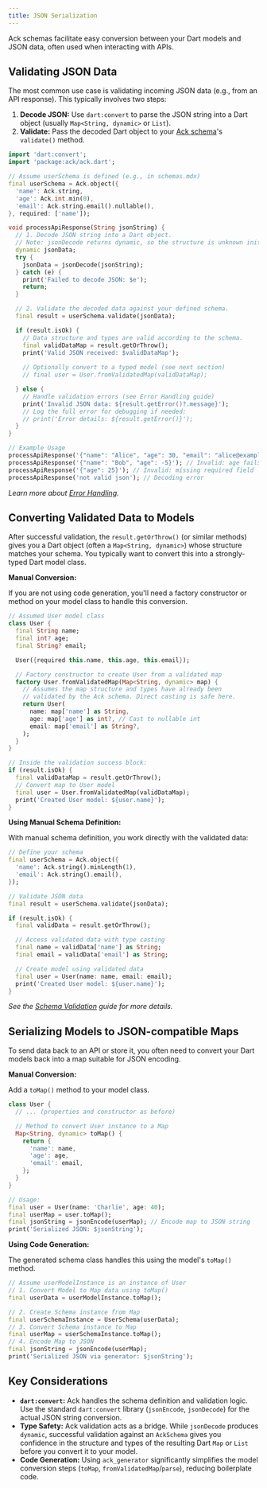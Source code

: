 ```yaml
---
title: JSON Serialization
---
```


Ack schemas facilitate easy conversion between your Dart models and JSON data, often used when interacting with APIs.

## Validating JSON Data

The most common use case is validating incoming JSON data (e.g., from an API response). This typically involves two steps:

1.  **Decode JSON:** Use `dart:convert` to parse the JSON string into a Dart object (usually `Map<String, dynamic>` or `List`).
2.  **Validate:** Pass the decoded Dart object to your [Ack schema](./schemas.mdx)'s `validate()` method.

```dart
import 'dart:convert';
import 'package:ack/ack.dart';

// Assume userSchema is defined (e.g., in schemas.mdx)
final userSchema = Ack.object({
  'name': Ack.string,
  'age': Ack.int.min(0),
  'email': Ack.string.email().nullable(),
}, required: ['name']);

void processApiResponse(String jsonString) {
  // 1. Decode JSON string into a Dart object.
  // Note: jsonDecode returns dynamic, so the structure is unknown initially.
  dynamic jsonData; 
  try {
    jsonData = jsonDecode(jsonString);
  } catch (e) {
    print('Failed to decode JSON: $e');
    return;
  }

  // 2. Validate the decoded data against your defined schema.
  final result = userSchema.validate(jsonData);

  if (result.isOk) {
    // Data structure and types are valid according to the schema.
    final validDataMap = result.getOrThrow();
    print('Valid JSON received: $validDataMap');
    
    // Optionally convert to a typed model (see next section)
    // final user = User.fromValidatedMap(validDataMap);

  } else {
    // Handle validation errors (see Error Handling guide)
    print('Invalid JSON data: ${result.getError()?.message}');
    // Log the full error for debugging if needed:
    // print('Error details: ${result.getError()}');
  }
}

// Example Usage
processApiResponse('{"name": "Alice", "age": 30, "email": "alice@example.com"}');
processApiResponse('{"name": "Bob", "age": -5}'); // Invalid: age fails min(0)
processApiResponse('{"age": 25}'); // Invalid: missing required field 'name'
processApiResponse('not valid json'); // Decoding error
```

*Learn more about [Error Handling](./error-handling.mdx).*

## Converting Validated Data to Models

After successful validation, the `result.getOrThrow()` (or similar methods) gives you a Dart object (often a `Map<String, dynamic>`) whose structure matches your schema. You typically want to convert this into a strongly-typed Dart model class.

**Manual Conversion:**

If you are not using code generation, you'll need a factory constructor or method on your model class to handle this conversion.

```dart
// Assumed User model class
class User {
  final String name;
  final int? age;
  final String? email;

  User({required this.name, this.age, this.email});

  // Factory constructor to create User from a validated map
  factory User.fromValidatedMap(Map<String, dynamic> map) {
    // Assumes the map structure and types have already been 
    // validated by the Ack schema. Direct casting is safe here.
    return User(
      name: map['name'] as String, 
      age: map['age'] as int?, // Cast to nullable int
      email: map['email'] as String?,
    );
  }
}

// Inside the validation success block:
if (result.isOk) {
  final validDataMap = result.getOrThrow();
  // Convert map to User model
  final user = User.fromValidatedMap(validDataMap);
  print('Created User model: ${user.name}');
} 
```

**Using Manual Schema Definition:**

With manual schema definition, you work directly with the validated data:

```dart
// Define your schema
final userSchema = Ack.object({
  'name': Ack.string().minLength(1),
  'email': Ack.string().email(),
});

// Validate JSON data
final result = userSchema.validate(jsonData);

if (result.isOk) {
  final validData = result.getOrThrow();

  // Access validated data with type casting
  final name = validData['name'] as String;
  final email = validData['email'] as String;

  // Create model using validated data
  final user = User(name: name, email: email);
  print('Created User model: ${user.name}');
}
```

*See the [Schema Validation](../core-concepts/typesafe-schemas.mdx) guide for more details.*

## Serializing Models to JSON-compatible Maps

To send data back to an API or store it, you often need to convert your Dart models back into a map suitable for JSON encoding.

**Manual Conversion:**

Add a `toMap()` method to your model class.

```dart
class User {
  // ... (properties and constructor as before)

  // Method to convert User instance to a Map
  Map<String, dynamic> toMap() {
    return {
      'name': name,
      'age': age,
      'email': email,
    };
  }
}

// Usage:
final user = User(name: 'Charlie', age: 40);
final userMap = user.toMap();
final jsonString = jsonEncode(userMap); // Encode map to JSON string
print('Serialized JSON: $jsonString');
```

**Using Code Generation:**

The generated schema class handles this using the model's `toMap()` method.

```dart
// Assume userModelInstance is an instance of User
// 1. Convert Model to Map data using toMap()
final userData = userModelInstance.toMap();

// 2. Create Schema instance from Map
final userSchemaInstance = UserSchema(userData);
// 3. Convert Schema instance to Map
final userMap = userSchemaInstance.toMap();
// 4. Encode Map to JSON
final jsonString = jsonEncode(userMap);
print('Serialized JSON via generator: $jsonString');
```

## Key Considerations

-   **`dart:convert`:** Ack handles the schema definition and validation logic. Use the standard `dart:convert` library (`jsonEncode`, `jsonDecode`) for the actual JSON string conversion.
-   **Type Safety:** Ack validation acts as a bridge. While `jsonDecode` produces `dynamic`, successful validation against an `AckSchema` gives you confidence in the structure and types of the resulting Dart `Map` or `List` before you convert it to your model.
-   **Code Generation:** Using `ack_generator` significantly simplifies the model conversion steps (`toMap`, `fromValidatedMap`/`parse`), reducing boilerplate code. 